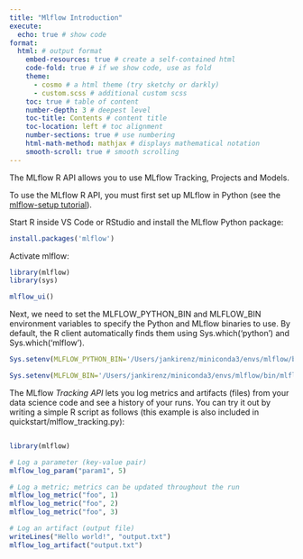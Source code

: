```yaml
---
title: "Mlflow Introduction" 
execute:
  echo: true # show code
format: 
  html: # output format
    embed-resources: true # create a self-contained html
    code-fold: true # if we show code, use as fold
    theme: 
      - cosmo # a html theme (try sketchy or darkly)
      - custom.scss # additional custom scss
    toc: true # table of content
    number-depth: 3 # deepest level 
    toc-title: Contents # content title
    toc-location: left # toc alignment
    number-sections: true # use numbering
    html-math-method: mathjax # displays mathematical notation 
    smooth-scroll: true # smooth scrolling
---
```


The MLflow R API allows you to use MLflow Tracking, Projects and Models.

To use the MLflow R API, you must first set up MLflow in Python (see the [mlflow-setup tutorial](../mlflow-setup.md)). 

Start R inside VS Code or RStudio and install the MLflow Python package:

```r
install.packages('mlflow')
```


Activate mlflow:

```r
library(mlflow)
library(sys)
```


```r
mlflow_ui()
```


Next, we need to set the MLFLOW_PYTHON_BIN and MLFLOW_BIN environment variables to specify the Python and MLflow binaries to use. By default, the R client automatically finds them using Sys.which('python') and Sys.which('mlflow').

```r
Sys.setenv(MLFLOW_PYTHON_BIN='/Users/jankirenz/miniconda3/envs/mlflow/bin/python')
```


```r
Sys.setenv(MLFLOW_BIN='/Users/jankirenz/miniconda3/envs/mlflow/bin/mlflow')
```


The MLflow *Tracking API* lets you log metrics and artifacts (files) from your data science code and see a history of your runs. You can try it out by writing a simple R script as follows (this example is also included in quickstart/mlflow_tracking.py):

```r

```



```r
library(mlflow)

# Log a parameter (key-value pair)
mlflow_log_param("param1", 5)

# Log a metric; metrics can be updated throughout the run
mlflow_log_metric("foo", 1)
mlflow_log_metric("foo", 2)
mlflow_log_metric("foo", 3)

# Log an artifact (output file)
writeLines("Hello world!", "output.txt")
mlflow_log_artifact("output.txt")

```
